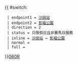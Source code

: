 {{ #switch: {{{format|}}}
  | endpoint1 = [[沙田站公共運輸交匯處|沙田站]]
  | endpoint2 = [[沙田馬場巴士總站|彭福公園]]
  | direction = 2
  | status = 只限假日且非賽馬日服務
  | inline = [[沙田站公共運輸交匯處|沙田站]] ↔ [[沙田馬場巴士總站|彭福公園]]
  | normal =
  | full =
}}<noinclude>[[category:新界專線小巴路線模板|060R]]</noinclude>
